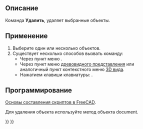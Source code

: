 <languages/>

{{Docnav/ru
|[[Std_SelectAll/ru|Команда "Выбрать всё"]]
|[[Std_SendToPythonConsole/ru|Команда "Отправить в консоль Python"]]
|[[Std_Edit_Menu/ru|Меню "Правка"]]
|IconL=Std_SelectAll.svg
|IconR=Std_SendToPythonConsole.svg
|IconC=Freecad.svg
}}

{{GuiCommand/ru
|Name=Std_Delete
|Name/ru=Удалить
|MenuLocation=Правка → Удалить
|Workbenches=Все
|Shortcut={{KEY|Del}}
}}

<span id="Description"></span>
==Описание==

Команда '''Удалить''', удаляет выбранные объекты.

<span id="Usage"></span>
==Применение==

# Выберите один или несколько объектов.
# Существует несколько способов вызвать команду:
#* Через пункт меню {{MenuCommand|Правка → [[Image:Std_Delete.svg|16px]] Удалить}}.
#* Через пункт {{MenuCommand|[[Image:Std_Delete.svg|16px]] Удалить}} меню [[Tree_view/ru|древовидного представления]] или аналогичный пункт контекстного меню [[3D_view/ru|3D вида]].
#* Нажатием клавиши клавиатуры: {{KEY|Del}}.

<span id="Scripting"></span>
==Программирование==

<div class="mw-translate-fuzzy">
{{Emphasis|Смотрите так же:}} [[FreeCAD_Scripting_Basics/ru|Основы составления скриптов в FreeCAD]].
</div>

Для удаления объекта используйте метод {{incode|removeObject}} объекта document.

{{Code|code=
import FreeCAD

FreeCAD.ActiveDocument.removeObject("myObjectName")
}}


{{Docnav/ru
|[[Std_SelectAll/ru|Команда "Выбрать всё"]]
|[[Std_SendToPythonConsole/ru|Команда "Отправить в консоль Python"]]
|[[Std_Edit_Menu/ru|Меню "Правка"]]
|IconL=Std_SelectAll.svg
|IconR=Std_SendToPythonConsole.svg
|IconC=Freecad.svg
}}

{{Std_Base_navi{{#translation:}}}}
{{Userdocnavi{{#translation:}}}}